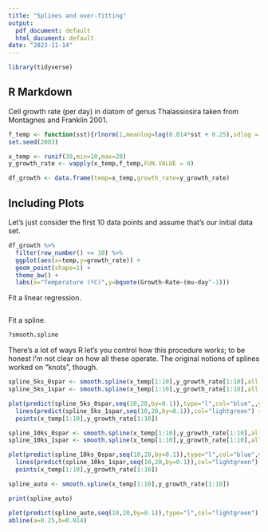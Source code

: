 ```yaml
---
title: "Splines and over-fitting"
output:
  pdf_document: default
  html_document: default
date: "2023-11-14"
---
```


```r
library(tidyverse)
```

## R Markdown

Cell growth rate (per day) in diatom of genus Thalassiosira taken from Montagnes and Franklin 2001.

```r


f_temp <- function(sst){rlnorm(1,meanlog=log(0.014*sst + 0.25),sdlog = 0.1)}
set.seed(2003)

x_temp <- runif(30,min=10,max=20)
y_growth_rate <- vapply(x_temp,f_temp,FUN.VALUE = 0)

df_growth <- data.frame(temp=x_temp,growth_rate=y_growth_rate)
```

## Including Plots

Let's just consider the first 10 data points and assume that's our initial data set.

```r
df_growth %>% 
  filter(row_number() <= 10) %>% 
  ggplot(aes(x=temp,y=growth_rate)) + 
  geom_point(shape=1) +
  theme_bw() +
  labs(x="Temperature (ºC)",y=bquote(Growth~Rate~(mu~day^-1)))
```

Fit a linear regression.

```r

```



Fit a spline.

```r
?smooth.spline
```


There's a lot of ways R let's you control how this procedure works; to be honest I'm not clear on how all these operate. The original notions of splines worked on "knots", though.

```r
spline_5ks_0spar <- smooth.spline(x_temp[1:10],y_growth_rate[1:10],all.knots = seq(0,1,by=.25),spar=0.0)
spline_5ks_1spar <- smooth.spline(x_temp[1:10],y_growth_rate[1:10],all.knots = seq(0,1,by=.25),spar=1.0)

plot(predict(spline_5ks_0spar,seq(10,20,by=0.1)),type="l",col="blue",,ylim=c(0.2,.7)) +
  lines(predict(spline_5ks_1spar,seq(10,20,by=0.1)),col="lightgreen") +
  points(x_temp[1:10],y_growth_rate[1:10])
```

```r
spline_10ks_0spar <- smooth.spline(x_temp[1:10],y_growth_rate[1:10],all.knots = seq(0,1,by=.1),spar=0)
spline_10ks_1spar <- smooth.spline(x_temp[1:10],y_growth_rate[1:10],all.knots = seq(0,1,by=.1),spar=1)

plot(predict(spline_10ks_0spar,seq(10,20,by=0.1)),type="l",col="blue",ylim=c(0.2,.7)) +
  lines(predict(spline_10ks_1spar,seq(10,20,by=0.1)),col="lightgreen") +
  points(x_temp[1:10],y_growth_rate[1:10])
```

```r
spline_auto <- smooth.spline(x_temp[1:10],y_growth_rate[1:10])

print(spline_auto)
```
```r
plot(predict(spline_auto,seq(10,20,by=0.1)),type="l",col="lightgreen")
abline(a=0.25,b=0.014)
```
